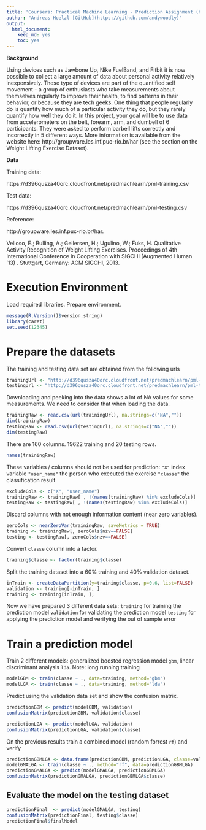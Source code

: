 ```yaml
---
title: 'Coursera: Practical Machine Learning - Prediction Assignment (https://www.coursera.org/learn/practical-machine-learning)'
author: "Andreas Hoelzl [GitHub](https://github.com/andywoodly)"
output:
  html_document:
    keep_md: yes
    toc: yes
---
```


**Background**

Using devices such as Jawbone Up, Nike FuelBand, and Fitbit it is now possible to collect a large amount of data about personal activity relatively inexpensively. These type of devices are part of the quantified self movement - a group of enthusiasts who take measurements about themselves regularly to improve their health, to find patterns in their behavior, or because they are tech geeks. One thing that people regularly do is quantify how much of a particular activity they do, but they rarely quantify how well they do it. In this project, your goal will be to use data from accelerometers on the belt, forearm, arm, and dumbell of 6 participants. They were asked to perform barbell lifts correctly and incorrectly in 5 different ways. More information is available from the website here: http://groupware.les.inf.puc-rio.br/har (see the section on the Weight Lifting Exercise Dataset). 


**Data**

Training data:

https://d396qusza40orc.cloudfront.net/predmachlearn/pml-training.csv

Test data:

https://d396qusza40orc.cloudfront.net/predmachlearn/pml-testing.csv

Reference:

http://groupware.les.inf.puc-rio.br/har.

Velloso, E.; Bulling, A.; Gellersen, H.; Ugulino, W.; Fuks, H. Qualitative Activity Recognition of Weight Lifting Exercises. Proceedings of 4th International Conference in Cooperation with SIGCHI (Augmented Human '13) . Stuttgart, Germany: ACM SIGCHI, 2013.


# Execution Environment

Load required libraries. Prepare environment.

```r
message(R.Version()$version.string)
library(caret)
set.seed(12345)
```

# Prepare the datasets

The training and testing data set are obtained from the following urls

```r
trainingUrl <- "http://d396qusza40orc.cloudfront.net/predmachlearn/pml-training.csv"
testingUrl <- "http://d396qusza40orc.cloudfront.net/predmachlearn/pml-testing.csv"
```

Downloading and peeking into the data shows a lot of NA values for some measurements. We need to consider that when loading the data.

```r
trainingRaw <- read.csv(url(trainingUrl), na.strings=c("NA",""))
dim(trainingRaw)
testingRaw <- read.csv(url(testingUrl), na.strings=c("NA",""))
dim(testingRaw)
```

There are 160 columns. 19622 training and 20 testing rows.

```r
names(trainingRaw)
```

These variables / columns should not be used for prediction:
`"X"` index variable
`"user_name"` the person who executed the exercise
`"classe"` the classification result

```r
excludeCols <- c("X", "user_name")
trainingRaw <- trainingRaw[ , !(names(trainingRaw) %in% excludeCols)]
testingRaw <- testingRaw[ , !(names(testingRaw) %in% excludeCols)]
```

Discard columns with not enough information content (near zero variables).

```r
zeroCols <- nearZeroVar(trainingRaw, saveMetrics = TRUE)
training <- trainingRaw[, zeroCols$nzv==FALSE]
testing <- testingRaw[, zeroCols$nzv==FALSE]
```

Convert `classe` column into a factor.

```r
training$classe <- factor(training$classe)
```

Split the training dataset into a 60% training and 40% validation dataset.

```r
inTrain <- createDataPartition(y=training$classe, p=0.6, list=FALSE)
validation <- training[-inTrain, ]
training <- training[inTrain, ];
```

Now we have prepared 3 different data sets:
`training` for training the prediction model
`validation` for validating the prediction model
`testing` for applying the prediction model and verifying the out of sample error


# Train a prediction model

Train 2 different models: generalized boosted regression model `gbm`, linear discriminant analysis `lda`.
Note: long running training

```r
modelGBM <- train(classe ~ ., data=training, method="gbm")
modelLGA <- train(classe ~ ., data=training, method="lda")
```

Predict using the validation data set and show the confusion matrix.

```r
predictionGBM <- predict(modelGBM, validation)
confusionMatrix(predictionGBM, validation$classe)

predictionLGA <- predict(modelLGA, validation)
confusionMatrix(predictionLGA, validation$classe)
```

On the previous results train a combined model (random forrest `rf`) and verify

```r
predictionGBMLGA <- data.frame(predictionGBM, predictionLGA, classe=validation$classe)
modelGMALGA <- train(classe ~ ., method="rf", data=predictionGBMLGA)
predictionGMALGA <- predict(modelGMALGA, predictionGBMLGA)
confusionMatrix(predictionGMALGA, predictionGBMLGA$classe)
```

## Evaluate the model on the testing dataset

```r
predictionFinal  <- predict(modelGMALGA, testing)
confusionMatrix(predictionFinal, testing$classe)
predictionFinal$finalModel
```

